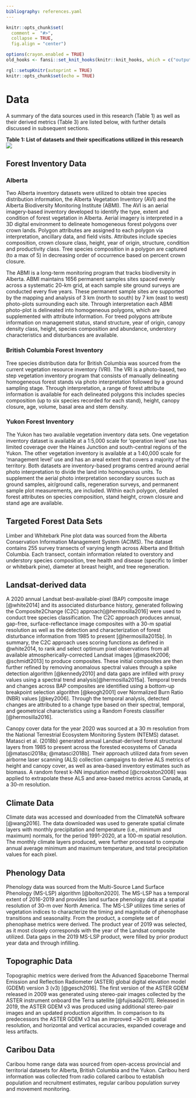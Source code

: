 ```yaml
---
bibliography: references.yaml
---
```


```r
knitr::opts_chunk$set(
  comment =  "#>", 
  collapse = TRUE,
  fig.align = "center")

options(crayon.enabled = TRUE)
old_hooks <- fansi::set_knit_hooks(knitr::knit_hooks, which = c("output", "message", "error"))

rgl::setupKnitr(autoprint = TRUE)
knitr::opts_chunk$set(echo = TRUE)
```

# Data

A summary of the data sources used in this research (Table 1) as well as their derived metrics (Table 3) are listed below, with further details discussed in subsequent sections.

**Table 1: List of datasets and their specifications utilized in this research** ![](images/data_table.jpg)

## Forest Inventory Data

### Alberta

Two Alberta inventory datasets were utilized to obtain tree species distribution information, the Alberta Vegetation Inventory (AVI) and the Alberta Biodiversity Monitoring Institute (ABMI). The AVI is an aerial imagery-based inventory developed to identify the type, extent and condition of forest vegetation in Alberta. Aerial imagery is interpreted in a 3D digital environment to delineate homogeneous forest polygons over crown lands. Polygon attributes are assigned to each polygon via interpretation, ancillary data, and field visits. Attributes include species composition, crown closure class, height, year of origin, structure, condition and productivity class. Tree species composition in a polygon are captured (to a max of 5) in decreasing order of occurrence based on percent crown closure.

The ABMI is a long-term monitoring program that tracks biodiversity in Alberta. ABMI maintains 1656 permanent samples sites spaced evenly across a systematic 20-km grid, at each sample site ground surveys are conducted every five years. These permanent sample sites are supported by the mapping and analysis of 3 km (north to south) by 7 km (east to west) photo-plots surrounding each site. Through interpretation each ABMI photo-plot is delineated into homogeneous polygons, which are supplemented with attribute information. For treed polygons attribute information on management status, stand structure, year of origin, canopy density class, height, species composition and abundance, understory characteristics and disturbances are available.

### British Columbia Forest Inventory

Tree species distribution data for British Columbia was sourced from the current vegetation resource inventory (VRI). The VRI is a photo-based, two step vegetation inventory program that consists of manually delineating homogeneous forest stands via photo interpretation followed by a ground sampling stage. Through interpretation, a range of forest attribute information is available for each delineated polygons this includes species composition (up to six species recorded for each stand), height, canopy closure, age, volume, basal area and stem density.


### Yukon Forest Inventory

The Yukon has two available vegetation inventory data sets. One vegetation inventory dataset is available at a 1:5,000 scale for 'operation level' use has limited coverage over the Haines Junction and south-central regions of the Yukon. The other vegetation inventory is available at a 1:40,000 scale for 'management level' use and has an areal extent that covers a majority of the territory. Both datasets are inventory-based programs centred around aerial photo interpretation to divide the land into homogenous units. To supplement the aerial photo interpretation secondary sources such as ground samples, air/ground calls, regeneration surveys, and permanent sample plot measurements, are included. Within each polygon, detailed forest attributes on species composition, stand height, crown closure and stand age are available.

## Targeted Forest Data Sets 

Limber and Whitebark Pine plot data was sourced from the Alberta Conservation Information Management System (ACIMS). The dataset contains 255 survey transects of varying length across Alberta and British Columbia. Each transect, contain information related to overstory and understory species composition, tree health and disease (specific to limber or whitebark pine), diameter at breast height, and tree regeneration.

## Landsat-derived data

A 2020 annual Landsat best-available-pixel (BAP) composite image [@white2014] and its associated disturbance history, generated following the Composite2Change (C2C) approach[@hermosilla2016] were used to conduct tree species classification. The C2C approach produces annual, gap-free, surface-reflectance image composites with a 30-m spatial resolution as well as the detection and characterization of forest disturbance information from 1985 to present [@hermosilla2015b]. In summary, the C2C approach uses scoring functions as defined in @white2014, to rank and select optimum pixel observations from all available atmospherically-corrected Landsat images [@masek2006; @schmidt2013] to produce composites. These initial composites are then further refined by removing anomalous spectral values through a spike detection algorithm [@kennedy2010] and data gaps are infilled with proxy values using a spectral trend analysis[@hermosilla2015a]. Temporal trends and changes across BAP composites are identified using a bottom-up breakpoint selection algorithm [@keogh2001] over Normalized Burn Ratio (NBR) values [@key2006]. Through the temporal analysis, detected changes are attributed to a change type based on their spectral, temporal, and geometrical characteristics using a Random Forests classifier [@hermosilla2016].

Canopy cover data for the year 2020 was sourced at a 30 m resolution from the National Terrestrial Ecosystem Monitoring System (NTEMS) dataset. Matasci et al. (2018b) generated annual Landsat-derived forest structural layers from 1985 to present across the forested ecosystems of Canada [@matasci2018a; @matasci2018b]. Their approach utilized data from seven airborne laser scanning (ALS) collection campaigns to derive ALS metrics of height and canopy cover, as well as area-based inventory estimates such as biomass. A random forest k-NN imputation method [@crookston2008] was applied to extrapolate these ALS and area-based metrics across Canada, at a 30-m resolution.

## Climate Data

Climate data was accessed and downloaded from the ClimateNA software [@wang2016]. The data downloaded was used to generate spatial climate layers with monthly precipitation and temperature (i.e., minimum and maximum) normals, for the period 1991-2020, at a 100-m spatial resolution. The monthly climate layers produced, were further processed to compute annual average minimum and maximum temperature, and total precipitation values for each pixel.

## Phenology Data

Phenology data was sourced from the Multi-Source Land Surface Phenology (MS-LSP) algorithm [@bolton2020]. The MS-LSP has a temporal extent of 2016-2019 and provides land surface phenology data at a spatial resolution of 30-m over North America. The MS-LSP utilizes time series of vegetation indices to characterize the timing and magnitude of phenophase transitions and seasonality. From the product, a complete set of phenophase metrics were derived. The product year of 2019 was selected, as it most closely corresponds with the year of the Landsat composite utilized. Data gaps in the 2019 MS-LSP product, were filled by prior product year data and through infilling.

## Topographic Data

Topographic metrics were derived from the Advanced Spaceborne Thermal Emission and Reflection Radiometer (ASTER) global digital elevation model (GDEM) version 3 (v3) [@gesch2016]. The first version of the ASTER GDEM released in 2009 was generated using stereo-pair images collected by the ASTER instrument onboard the Terra satellite [@fujisada2011]. Released in 2019, the ASTER GDEM v3 was produced using additional stereo-pair images and an updated production algorithm. In comparison to its predecessors the ASTER GDEM v3 has an improved \~30-m spatial resolution, and horizontal and vertical accuracies, expanded coverage and less artifacts.

## Caribou Data

Caribou home range data was sourced from open-access provincial and territorial datasets for Alberta, British Columbia and the Yukon. Caribou herd information was collected from radio collared caribou to establish population and recruitment estimates, regular caribou population survey and movement monitoring.
